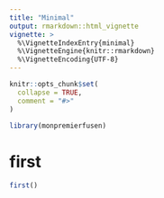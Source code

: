 ```yaml
---
title: "Minimal"
output: rmarkdown::html_vignette
vignette: >
  %\VignetteIndexEntry{minimal}
  %\VignetteEngine{knitr::rmarkdown}
  %\VignetteEncoding{UTF-8}
---
```


```r
knitr::opts_chunk$set(
  collapse = TRUE,
  comment = "#>"
)
```

```r
library(monpremierfusen)
```

<!-- WARNING - This vignette is generated by {fusen} from dev/flat_first.Rmd: do not edit by hand -->

<!--
 You need to run the 'description' chunk in the '0-dev_history.Rmd' file before continuing your code there.
-->


# first

```r
first()
```

